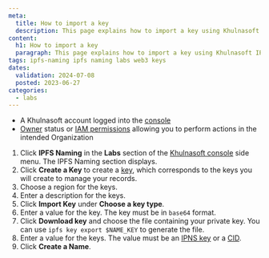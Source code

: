 ```yaml
---
meta:
  title: How to import a key
  description: This page explains how to import a key using Khulnasoft IPFS Naming
content:
  h1: How to import a key
  paragraph: This page explains how to import a key using Khulnasoft IPFS Naming
tags: ipfs-naming ipfs naming labs web3 keys
dates:
  validation: 2024-07-08
  posted: 2023-06-27
categories:
  - labs
---
```


<Macro id="requirements" />

- A Khulnasoft account logged into the [console](https://console.khulnasoft.com)
- [Owner](/identity-and-access-management/iam/concepts/#owner) status or [IAM permissions](/identity-and-access-management/iam/concepts/#permission) allowing you to perform actions in the intended Organization

1. Click **IPFS Naming** in the **Labs** section of the [Khulnasoft console](https://console.khulnasoft.com) side menu. The IPFS Naming section displays.
2. Click **Create a Key** to create a [key](/labs/ipfs-naming/concepts/#name), which corresponds to the keys you will create to manage your records.
    <Lightbox src="create-ipfs-naming.webp" alt="" />
3. Choose a region for the keys.
    <Lightbox src="choose-region-naming.webp" alt="" />
4. Enter a description for the keys.
    <Lightbox src="choose-description-naming.webp" alt="" />
5. Click **Import Key** under **Choose a key type**.
    <Lightbox src="import-key-naming.webp" alt="" />
6. Enter a value for the key.
    <Message type="important">
      The key must be in `base64` format.
    </Message>
7. Click **Download key** and choose the file containing your private key.
    <Message type="note">
      You can use `ipfs key export $NAME_KEY` to generate the file.
    </Message>
8. Enter a value for the keys.
    <Message type="note">
      The value must be an [IPNS key](/labs/ipfs-naming/concepts/#name) or a [CID](/labs/ipfs-naming/concepts/#content-identifier-(cid)).
    </Message>
9. Click **Create a Name**.


